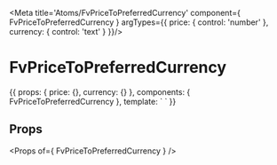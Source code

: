 
<Meta title='Atoms/FvPriceToPreferredCurrency' component={ FvPriceToPreferredCurrency } argTypes={{
  price: { control: 'number' },
  currency: { control: 'text' }
}}/>

# FvPriceToPreferredCurrency

<Canvas>
<Story name='Common' height='150px' args={{
  price: 15,
  currency: 'EUR'
}}>{{
  props: {
    price: {},
    currency: {}
  },
  components: { FvPriceToPreferredCurrency },
  template: `<FvPriceToPreferredCurrency
    :price="price"
    :currency="currency"
  >
  </FvPriceToPreferredCurrency>`
}}</Story>
</Canvas>

## Props

<Props of={ FvPriceToPreferredCurrency } />
